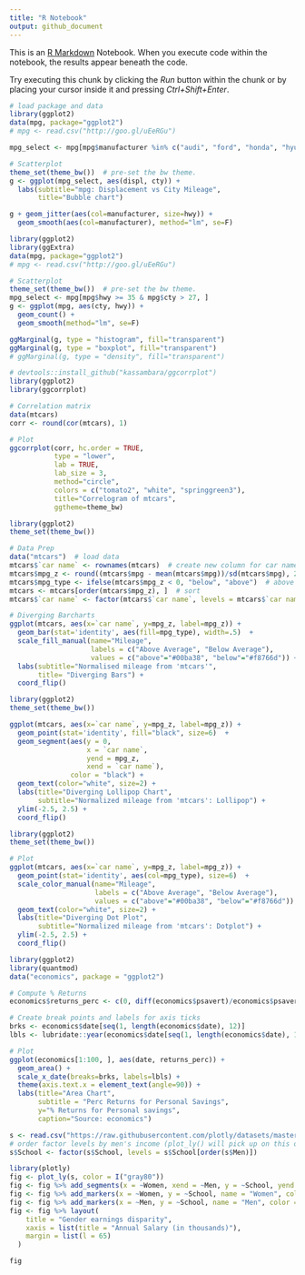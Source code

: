 ---
title: "R Notebook"
output: github_document
---

This is an [R Markdown](http://rmarkdown.rstudio.com) Notebook. When you execute code within the notebook, the results appear beneath the code. 

Try executing this chunk by clicking the *Run* button within the chunk or by placing your cursor inside it and pressing *Ctrl+Shift+Enter*. 

```{r}
# load package and data
library(ggplot2)
data(mpg, package="ggplot2")
# mpg <- read.csv("http://goo.gl/uEeRGu")

mpg_select <- mpg[mpg$manufacturer %in% c("audi", "ford", "honda", "hyundai"), ]

# Scatterplot
theme_set(theme_bw())  # pre-set the bw theme.
g <- ggplot(mpg_select, aes(displ, cty)) + 
  labs(subtitle="mpg: Displacement vs City Mileage",
       title="Bubble chart")

g + geom_jitter(aes(col=manufacturer, size=hwy)) + 
  geom_smooth(aes(col=manufacturer), method="lm", se=F)
```
```{r}
library(ggplot2)
library(ggExtra)
data(mpg, package="ggplot2")
# mpg <- read.csv("http://goo.gl/uEeRGu")

# Scatterplot
theme_set(theme_bw())  # pre-set the bw theme.
mpg_select <- mpg[mpg$hwy >= 35 & mpg$cty > 27, ]
g <- ggplot(mpg, aes(cty, hwy)) + 
  geom_count() + 
  geom_smooth(method="lm", se=F)

ggMarginal(g, type = "histogram", fill="transparent")
ggMarginal(g, type = "boxplot", fill="transparent")
# ggMarginal(g, type = "density", fill="transparent")


```
```{r}
# devtools::install_github("kassambara/ggcorrplot")
library(ggplot2)
library(ggcorrplot)

# Correlation matrix
data(mtcars)
corr <- round(cor(mtcars), 1)

# Plot
ggcorrplot(corr, hc.order = TRUE, 
           type = "lower", 
           lab = TRUE, 
           lab_size = 3, 
           method="circle", 
           colors = c("tomato2", "white", "springgreen3"), 
           title="Correlogram of mtcars", 
           ggtheme=theme_bw)


```
```{r}
library(ggplot2)
theme_set(theme_bw())  

# Data Prep
data("mtcars")  # load data
mtcars$`car name` <- rownames(mtcars)  # create new column for car names
mtcars$mpg_z <- round((mtcars$mpg - mean(mtcars$mpg))/sd(mtcars$mpg), 2)  # compute normalized mpg
mtcars$mpg_type <- ifelse(mtcars$mpg_z < 0, "below", "above")  # above / below avg flag
mtcars <- mtcars[order(mtcars$mpg_z), ]  # sort
mtcars$`car name` <- factor(mtcars$`car name`, levels = mtcars$`car name`)  # convert to factor to retain sorted order in plot.

# Diverging Barcharts
ggplot(mtcars, aes(x=`car name`, y=mpg_z, label=mpg_z)) + 
  geom_bar(stat='identity', aes(fill=mpg_type), width=.5)  +
  scale_fill_manual(name="Mileage", 
                    labels = c("Above Average", "Below Average"), 
                    values = c("above"="#00ba38", "below"="#f8766d")) + 
  labs(subtitle="Normalised mileage from 'mtcars'", 
       title= "Diverging Bars") + 
  coord_flip()
```
```{r}
library(ggplot2)
theme_set(theme_bw())

ggplot(mtcars, aes(x=`car name`, y=mpg_z, label=mpg_z)) + 
  geom_point(stat='identity', fill="black", size=6)  +
  geom_segment(aes(y = 0, 
                   x = `car name`, 
                   yend = mpg_z, 
                   xend = `car name`), 
               color = "black") +
  geom_text(color="white", size=2) +
  labs(title="Diverging Lollipop Chart", 
       subtitle="Normalized mileage from 'mtcars': Lollipop") + 
  ylim(-2.5, 2.5) +
  coord_flip()
```
```{r}
library(ggplot2)
theme_set(theme_bw())

# Plot
ggplot(mtcars, aes(x=`car name`, y=mpg_z, label=mpg_z)) + 
  geom_point(stat='identity', aes(col=mpg_type), size=6)  +
  scale_color_manual(name="Mileage", 
                     labels = c("Above Average", "Below Average"), 
                     values = c("above"="#00ba38", "below"="#f8766d")) + 
  geom_text(color="white", size=2) +
  labs(title="Diverging Dot Plot", 
       subtitle="Normalized mileage from 'mtcars': Dotplot") + 
  ylim(-2.5, 2.5) +
  coord_flip()
```
```{r}
library(ggplot2)
library(quantmod)
data("economics", package = "ggplot2")

# Compute % Returns
economics$returns_perc <- c(0, diff(economics$psavert)/economics$psavert[-length(economics$psavert)])

# Create break points and labels for axis ticks
brks <- economics$date[seq(1, length(economics$date), 12)]
lbls <- lubridate::year(economics$date[seq(1, length(economics$date), 12)])

# Plot
ggplot(economics[1:100, ], aes(date, returns_perc)) + 
  geom_area() + 
  scale_x_date(breaks=brks, labels=lbls) + 
  theme(axis.text.x = element_text(angle=90)) + 
  labs(title="Area Chart", 
       subtitle = "Perc Returns for Personal Savings", 
       y="% Returns for Personal savings", 
       caption="Source: economics")
```
```{r}
s <- read.csv("https://raw.githubusercontent.com/plotly/datasets/master/school_earnings.csv")
# order factor levels by men's income (plot_ly() will pick up on this ordering)
s$School <- factor(s$School, levels = s$School[order(s$Men)])

library(plotly)
fig <- plot_ly(s, color = I("gray80"))
fig <- fig %>% add_segments(x = ~Women, xend = ~Men, y = ~School, yend = ~School, showlegend = FALSE)
fig <- fig %>% add_markers(x = ~Women, y = ~School, name = "Women", color = I("pink"))
fig <- fig %>% add_markers(x = ~Men, y = ~School, name = "Men", color = I("blue"))
fig <- fig %>% layout(
    title = "Gender earnings disparity",
    xaxis = list(title = "Annual Salary (in thousands)"),
    margin = list(l = 65)
  )

fig

```


